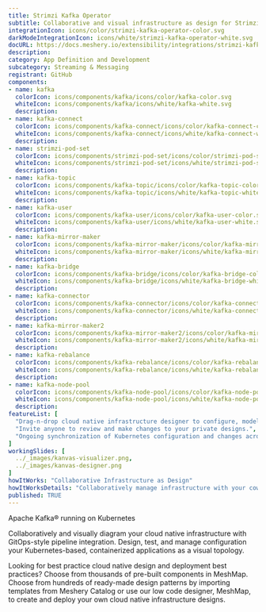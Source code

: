 ```yaml
---
title: Strimzi Kafka Operator
subtitle: Collaborative and visual infrastructure as design for Strimzi Kafka Operator
integrationIcon: icons/color/strimzi-kafka-operator-color.svg
darkModeIntegrationIcon: icons/white/strimzi-kafka-operator-white.svg
docURL: https://docs.meshery.io/extensibility/integrations/strimzi-kafka-operator
description: 
category: App Definition and Development
subcategory: Streaming & Messaging
registrant: GitHub
components: 
- name: kafka
  colorIcon: icons/components/kafka/icons/color/kafka-color.svg
  whiteIcon: icons/components/kafka/icons/white/kafka-white.svg
  description: 
- name: kafka-connect
  colorIcon: icons/components/kafka-connect/icons/color/kafka-connect-color.svg
  whiteIcon: icons/components/kafka-connect/icons/white/kafka-connect-white.svg
  description: 
- name: strimzi-pod-set
  colorIcon: icons/components/strimzi-pod-set/icons/color/strimzi-pod-set-color.svg
  whiteIcon: icons/components/strimzi-pod-set/icons/white/strimzi-pod-set-white.svg
  description: 
- name: kafka-topic
  colorIcon: icons/components/kafka-topic/icons/color/kafka-topic-color.svg
  whiteIcon: icons/components/kafka-topic/icons/white/kafka-topic-white.svg
  description: 
- name: kafka-user
  colorIcon: icons/components/kafka-user/icons/color/kafka-user-color.svg
  whiteIcon: icons/components/kafka-user/icons/white/kafka-user-white.svg
  description: 
- name: kafka-mirror-maker
  colorIcon: icons/components/kafka-mirror-maker/icons/color/kafka-mirror-maker-color.svg
  whiteIcon: icons/components/kafka-mirror-maker/icons/white/kafka-mirror-maker-white.svg
  description: 
- name: kafka-bridge
  colorIcon: icons/components/kafka-bridge/icons/color/kafka-bridge-color.svg
  whiteIcon: icons/components/kafka-bridge/icons/white/kafka-bridge-white.svg
  description: 
- name: kafka-connector
  colorIcon: icons/components/kafka-connector/icons/color/kafka-connector-color.svg
  whiteIcon: icons/components/kafka-connector/icons/white/kafka-connector-white.svg
  description: 
- name: kafka-mirror-maker2
  colorIcon: icons/components/kafka-mirror-maker2/icons/color/kafka-mirror-maker2-color.svg
  whiteIcon: icons/components/kafka-mirror-maker2/icons/white/kafka-mirror-maker2-white.svg
  description: 
- name: kafka-rebalance
  colorIcon: icons/components/kafka-rebalance/icons/color/kafka-rebalance-color.svg
  whiteIcon: icons/components/kafka-rebalance/icons/white/kafka-rebalance-white.svg
  description: 
- name: kafka-node-pool
  colorIcon: icons/components/kafka-node-pool/icons/color/kafka-node-pool-color.svg
  whiteIcon: icons/components/kafka-node-pool/icons/white/kafka-node-pool-white.svg
  description: 
featureList: [
  "Drag-n-drop cloud native infrastructure designer to configure, model, and deploy your workloads.",
  "Invite anyone to review and make changes to your private designs.",
  "Ongoing synchronization of Kubernetes configuration and changes across any number of clusters."
]
workingSlides: [
  ../_images/kanvas-visualizer.png,
  ../_images/kanvas-designer.png
]
howItWorks: "Collaborative Infrastructure as Design"
howItWorksDetails: "Collaboratively manage infrastructure with your coworkers synchronously sharing the same designs."
published: TRUE
---
```

<p>
Apache Kafka® running on Kubernetes
</p>
<p>
    Collaboratively and visually diagram your cloud native infrastructure with GitOps-style pipeline integration. Design, test, and manage configuration your Kubernetes-based, containerized applications as a visual topology.
</p>
<p>
    Looking for best practice cloud native design and deployment best practices? Choose from thousands of pre-built components in MeshMap. Choose from hundreds of ready-made design patterns by importing templates from Meshery Catalog or use our low code designer, MeshMap, to create and deploy your own cloud native infrastructure designs.
</p>
